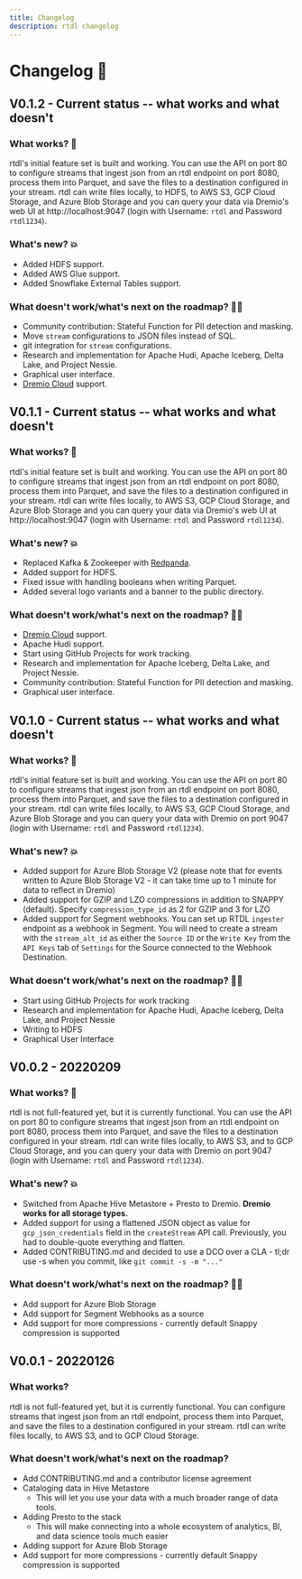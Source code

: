 ```yaml
---
title: Changelog
description: rtdl changelog
---
```


# Changelog 📝

## V0.1.2 - Current status -- what works and what doesn't

### What works? 🚀
rtdl's initial feature set is built and working. You can use the API on port 80 to 
configure streams that ingest json from an rtdl endpoint on port 8080, process them into Parquet, 
and save the files to a destination configured in your stream. rtdl can write files locally, to 
HDFS, to AWS S3, GCP Cloud Storage, and Azure Blob Storage and you can query your data via Dremio's 
web UI at http://localhost:9047 (login with Username: `rtdl` and Password `rtdl1234`).

### What's new? 💥
  * Added HDFS support.
  * Added AWS Glue support.
  * Added Snowflake External Tables support.

### What doesn't work/what's next on the roadmap? 🚴🏼  
  * Community contribution: Stateful Function for PII detection and masking.
  * Move `stream` configurations to JSON files instead of SQL.
  * git integration for `stream` configurations.
  * Research and implementation for Apache Hudi, Apache Iceberg, Delta Lake, and Project Nessie.
  * Graphical user interface.
  * [Dremio Cloud](https://www.dremio.com/platform/cloud/) support.


## V0.1.1 - Current status -- what works and what doesn't

### What works? 🚀
rtdl's initial feature set is built and working. You can use the API on port 80 to 
configure streams that ingest json from an rtdl endpoint on port 8080, process them into Parquet, 
and save the files to a destination configured in your stream. rtdl can write files locally, to 
AWS S3, GCP Cloud Storage, and Azure Blob Storage and you can query your data via Dremio's web UI
at http://localhost:9047 (login with Username: `rtdl` and Password `rtdl1234`).

### What's new? 💥
  * Replaced Kafka & Zookeeper with [Redpanda](https://github.com/redpanda-data/redpanda).
  * Added support for HDFS.
  * Fixed issue with handling booleans when writing Parquet.
  * Added several logo variants and a banner to the public directory.

### What doesn't work/what's next on the roadmap? 🚴🏼  
  * [Dremio Cloud](https://www.dremio.com/platform/cloud/) support.
  * Apache Hudi support.
  * Start using GitHub Projects for work tracking.
  * Research and implementation for Apache Iceberg, Delta Lake, and Project Nessie.
  * Community contribution: Stateful Function for PII detection and masking.
  * Graphical user interface.


## V0.1.0 - Current status -- what works and what doesn't

### What works? 🚀
rtdl's initial feature set is built and working. You can use the API on port 80 to 
configure streams that ingest json from an rtdl endpoint on port 8080, process them into Parquet, 
and save the files to a destination configured in your stream. rtdl can write files locally, to 
AWS S3, GCP Cloud Storage, and Azure Blob Storage and you can query your data with Dremio on port 
9047 (login with Username: `rtdl` and Password `rtdl1234`).

### What's new? 💥
  * Added support for Azure Blob Storage V2 (please note that for events written to Azure Blob Storage
    V2 - it can take time up to 1 minute for data to reflect in Dremio)
  * Added support for GZIP and LZO compressions in addition to SNAPPY (default). Specify 
    `compression_type_id` as 2 for GZIP and 3 for LZO
  * Added support for Segment webhooks. You can set up RTDL `ingester` endpoint as a webhook in Segment. 
    You will need to create a stream with the `stream_alt_id` as either the `Source ID` or the 
    `Write Key` from the `API Keys` tab of `Settings` for the Source connected to the Webhook 
    Destination.

### What doesn't work/what's next on the roadmap? 🚴🏼  
  * Start using GitHub Projects for work tracking
  * Research and implementation for Apache Hudi, Apache Iceberg, Delta Lake, and Project Nessie
  * Writing to HDFS
  * Graphical User Interface


## V0.0.2 - 20220209

### What works? 🚀
rtdl is not full-featured yet, but it is currently functional. You can use the API on port 80 to 
configure streams that ingest json from an rtdl endpoint on port 8080, process them into Parquet, 
and save the files to a destination configured in your stream. rtdl can write files locally, to 
AWS S3, and to GCP Cloud Storage, and you can query your data with Dremio on port 9047 (login with 
Username: `rtdl` and Password `rtdl1234`).

### What's new? 💥
  * Switched from Apache Hive Metastore + Presto to Dremio. **Dremio works for all storage types.**
  * Added support for using a flattened JSON object as value for `gcp_json_credentials` field in the 
    `createStream` API call. Previously, you had to double-quote everything and flatten.
  * Added CONTRIBUTING.md and decided to use a DCO over a CLA - tl;dr use -s when you commit, like 
    `git commit -s -m "..."`

### What doesn't work/what's next on the roadmap? 🚴🏼
  * Add support for Azure Blob Storage
  * Add support for Segment Webhooks as a source
  * Add support for more compressions - currently default Snappy compression is supported


## V0.0.1 - 20220126

### What works?
rtdl is not full-featured yet, but it is currently functional. You can configure streams that 
ingest json from an rtdl endpoint, process them into Parquet, and save the files to a destination 
configured in your stream. rtdl can write files locally, to AWS S3, and to GCP Cloud Storage.

### What doesn't work/what's next on the roadmap?
  * Add CONTRIBUTING.md and a contributor license agreement
  * Cataloging data in Hive Metastore
    * This will let you use your data with a much broader range of data tools.
  * Adding Presto to the stack
    * This will make connecting into a whole ecosystem of analytics, BI, and data science tools 
    much easier
  * Adding support for Azure Blob Storage
  * Add support for more compressions - currently default Snappy compression is supported
